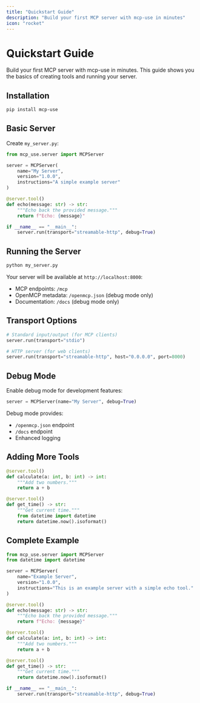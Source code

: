 ```yaml
---
title: "Quickstart Guide"
description: "Build your first MCP server with mcp-use in minutes"
icon: "rocket"
---
```


# Quickstart Guide

<Info>
Build your first MCP server with mcp-use in minutes. This guide shows you the basics of creating tools and running your server.
</Info>

## Installation

```bash
pip install mcp-use
```

## Basic Server

Create `my_server.py`:

```python
from mcp_use.server import MCPServer

server = MCPServer(
    name="My Server",
    version="1.0.0",
    instructions="A simple example server"
)

@server.tool()
def echo(message: str) -> str:
    """Echo back the provided message."""
    return f"Echo: {message}"

if __name__ == "__main__":
    server.run(transport="streamable-http", debug=True)
```

## Running the Server

```bash
python my_server.py
```

Your server will be available at `http://localhost:8000`:
- MCP endpoints: `/mcp`
- OpenMCP metadata: `/openmcp.json` (debug mode only)
- Documentation: `/docs` (debug mode only)

## Transport Options

```python
# Standard input/output (for MCP clients)
server.run(transport="stdio")

# HTTP server (for web clients)
server.run(transport="streamable-http", host="0.0.0.0", port=8000)
```

## Debug Mode

Enable debug mode for development features:

```python
server = MCPServer(name="My Server", debug=True)
```

Debug mode provides:
- `/openmcp.json` endpoint
- `/docs` endpoint
- Enhanced logging

## Adding More Tools

```python
@server.tool()
def calculate(a: int, b: int) -> int:
    """Add two numbers."""
    return a + b

@server.tool()
def get_time() -> str:
    """Get current time."""
    from datetime import datetime
    return datetime.now().isoformat()
```

## Complete Example

```python
from mcp_use.server import MCPServer
from datetime import datetime

server = MCPServer(
    name="Example Server",
    version="1.0.0",
    instructions="This is an example server with a simple echo tool."
)

@server.tool()
def echo(message: str) -> str:
    """Echo back the provided message."""
    return f"Echo: {message}"

@server.tool()
def calculate(a: int, b: int) -> int:
    """Add two numbers."""
    return a + b

@server.tool()
def get_time() -> str:
    """Get current time."""
    return datetime.now().isoformat()

if __name__ == "__main__":
    server.run(transport="streamable-http", debug=True)
```
